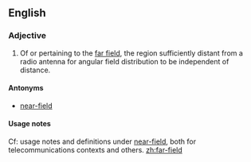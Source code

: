 ==English==
===Adjective===
{{en-adj|-}}

# {{telecommunications}} Of or pertaining to the [[far-field|far field]], the region sufficiently distant from a radio antenna for angular field distribution to be independent of distance.
====Antonyms====
*[[near-field]]

====Usage notes====
Cf: usage notes and definitions under [[near-field]], both for telecommunications contexts and others.
[[zh:far-field]]